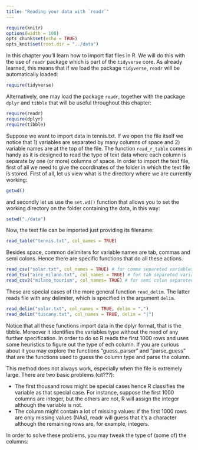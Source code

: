 ```yaml
---
title: "Reading your data with `readr`"
---
```


```r
require(knitr)
options(width = 108)
opts_chunk$set(echo = TRUE)
opts_knit$set(root.dir = "../data")
```

In this chapter you'll learn how to import flat files in R. We will do this with the use of `readr` package which is part of the `tidyverse` core. As already learned, this means that if we load the package `tidyverse`, `readr` will be automatically loaded:

```r
require(tidyverse)
```

Alternatively, one may load the package `readr`, together with the package `dplyr` and `tibble` that will be useful throughout this chapter:

```r
require(readr)
require(dplyr)
require(tibble)
```

Suppose we want to import data in tennis.txt. If we open the file itself we notice that 1) variables are separated by many columns of space and 2) variable names are at the top of the file. The function `read_r_table` comes in handy as it is designed to read the type of text data where each column is separate by one (or more) columns of space. In order to import the text file, first of all we need to give the coordinates of the folder in which the text file is stored. First of all, let us view what is the directory where we are currently working:

```r
getwd()
```

and secondly let us use the `set.wd()` function that allows you to set the working directory on the folder containing the data, in this way:

```r
setwd("./data")
```

Now, the text file can be imported just providing its filename:

```r
read_table("tennis.txt", col_names = TRUE)
```

Besides space, common delimiters for variable names are tab, commas and semi colons. Hence there are specific functions that do all these actions.

```r
read_csv("solar.txt", col_names = TRUE) # for comma separeted variables
read_tsv("aire_milano.txt", col_names = TRUE) # for tab separeted variables
read_csv2("milano_tourism", col_names= TRUE) # for semi colon separeted variables
```

These are special cases of the more general function `read_delim`. The latter reads file with any delimiter, which is specified in the argument `delim`. 

```r
read_delim("solar.txt", col_names = TRUE, delim = ",")
read_delim("tuscany.txt", col_names = TRUE, delim = "|")
```

Notice that all these functions import data in the dplyr format, that is the tibble. Moreover it identifies the variables type without the need of any further specification. In order to do so R reads the first 1000 rows and uses some heuristics to figure out the type of ech column. If you are curious about it you may explore the functions "guess_parser" and "parse_guess" that are the functions used to guess the column type and parse the column.

This method does not always work, especially when the file is extremely large. There are two basic problems (cit???):

* The first thousand rows might be special cases hence R classifies the variable as that special case. For instance, suppose the first 1000 columns are integer, but the others are not, R will assign the integer although the variable is not.
* The column might contain a lot of missing values: if the first 1000 rows are only missing values (NAs), readr will guess that it's a character although the remaining rows are, for example, integers.

In order to solve these problems, you may tweak the type of (some of) the columns:
